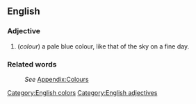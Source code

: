 ==English==
[[Category:English colors]]

===Adjective===
[[Category:English adjectives]]
#(''colour'') a pale blue colour, like that of the sky on a fine day.

===Related words===
:''See'' [[Wiktionary_Appendix:Colours|Appendix:Colours]]